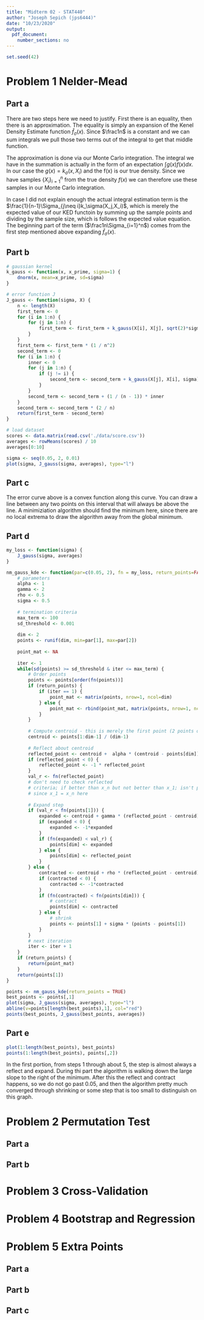 ```yaml
---
title: "Midterm 02 - STAT440"
author: "Joseph Sepich (jps6444)"
date: "10/23/2020"
output:
  pdf_document:
    number_sections: no
---
```


```r
set.seed(42)
```

# Problem 1 Nelder-Mead

## Part a

There are two steps here we need to justify. First there is an equality, then there is an approximation. The equality is simply an expansion of the Kenel Density Estimate function $\hat{f}_\sigma(x)$. Since $\frac1n$ is a constant and we can sum integrals we pull those two terms out of the integral to get that middle function.

The approximation is done via our Monte Carlo integration. The integral we have in the summation is actually in the form of an expectation $\int g(x)f(x)dx$. In our case the $g(x) = k_\sigma(x,X_i)$ and the f(x) is our true density. Since we have samples $\{X_i\}_{i=1}^n$ from the true density $f(x)$ we can therefore use these samples in our Monte Carlo integration.

In case I did not explain enough the actual integral estimation term is the $\frac{1}{n-1}\Sigma_{j\neq i}k_\sigma(X_j,X_i)$, which is merely the expected value of our KED functoin by summing up the sample points and dividing by the sample size, which is follows the expected value equation. The beginning part of the term ($\frac1n\Sigma_{i=1}^n$) comes from the first step mentioned above expanding $\hat{f}_\sigma(x)$.

## Part b

```r
# gaussian kernel
k_gauss <- function(x, x_prime, sigma=1) {
    dnorm(x, mean=x_prime, sd=sigma)
}

# error function J
J_gauss <- function(sigma, X) {
    n <- length(X)
    first_term <- 0
    for (i in 1:n) {
        for (j in 1:n) {
            first_term <- first_term + k_gauss(X[i], X[j], sqrt(2)*sigma)
        }
    }
    first_term <- first_term * (1 / n^2)
    second_term <- 0
    for (i in 1:n) {
        inner <- 0
        for (j in 1:n) {
            if (j != i) {
                second_term <- second_term + k_gauss(X[j], X[i], sigma)
            }
        }
        second_term <- second_term + (1 / (n - 1)) * inner
    }
    second_term <- second_term * (2 / n)
    return(first_term - second_term)
}
```

```r
# load dataset
scores <- data.matrix(read.csv('./data/score.csv'))
averages <- rowMeans(scores) / 10
averages[0:10]
```

```r
sigma <- seq(0.05, 2, 0.01)
plot(sigma, J_gauss(sigma, averages), type="l")
```

## Part c

The error curve above is a convex function along this curve. You can draw a line between any two points on this interval that will always be above the line. A minimiziation algorithm should find the minimum here, since there are no local extrema to draw the algorithm away from the global minimum.

## Part d

```r
my_loss <- function(sigma) {
    J_gauss(sigma, averages)
}

nm_gauss_kde <- function(par=c(0.05, 2), fn = my_loss, return_points=FALSE) {
    # parameters
    alpha <- 1
    gamma <- 2
    rho <- 0.5
    sigma <- 0.5
    
    # termination criteria
    max_term <- 100
    sd_threshold <- 0.001
    
    dim <- 2
    points <- runif(dim, min=par[1], max=par[2])
    
    point_mat <- NA
    
    iter <- 1
    while(sd(points) >= sd_threshold & iter <= max_term) {
        # Order points
        points <- points[order(fn(points))]
        if (return_points) {
            if (iter == 1) {
                point_mat <- matrix(points, nrow=1, ncol=dim)
            } else {
                point_mat <- rbind(point_mat, matrix(points, nrow=1, ncol=dim))
            }
        }
        
        # Compute centroid - this is merely the first point (2 points only)
        centroid <- points[1:dim-1] / (dim-1)
        
        # Reflect about centroid
        reflected_point <- centroid +  alpha * (centroid - points[dim])
        if (reflected_point < 0) {
            reflected_point <- -1 * reflected_point
        }
        val_r <- fn(reflected_point)
        # don't need to check reflected
        # criteria; if better than x_n but not better than x_1; isn't possible
        # since x_1 = x_n here
        
        # Expand step
        if (val_r < fn(points[1])) {
            expanded <- centroid + gamma * (reflected_point - centroid)
            if (expanded < 0) {
                expanded <- -1*expanded
            }
            if (fn(expanded) < val_r) {
                points[dim] <- expanded
            } else {
                points[dim] <- reflected_point
            }
        } else {
            contracted <- centroid + rho * (reflected_point - centroid)
            if (contracted < 0) {
                contracted <- -1*contracted
            }
            if (fn(contracted) < fn(points[dim])) {
                # contract
                points[dim] <- contracted
            } else {
                # shrink
                points <- points[1] + sigma * (points - points[1])
            }
        }
        # next iteration
        iter <- iter + 1
    }
    if (return_points) {
        return(point_mat)
    }
    return(points[1])
}
```

```r
points <- nm_gauss_kde(return_points = TRUE)
best_points <- points[,1]
plot(sigma, J_gauss(sigma, averages), type="l")
abline(v=points[length(best_points),1], col="red")
points(best_points, J_gauss(best_points, averages))
```

## Part e

```r
plot(1:length(best_points), best_points)
points(1:length(best_points), points[,2])
```

In the first portion, from steps 1 through about 5, the step is almost always a reflect and expand. During thi part the algorithm is walking down the large slope to the right of the minimum. After this the reflect and contract happens, so we do not go past 0.05, and then the algorithm pretty much converged through shrinking or some step that is too small to distinguish on this graph.

# Problem 2 Permutation Test

## Part a

## Part b

# Problem 3 Cross-Validation

# Problem 4 Bootstrap and Regression

# Problem 5 Extra Points

## Part a

## Part b

## Part c


